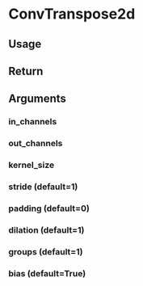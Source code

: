 # ConvTranspose2d

## Usage

## Return


## Arguments

### in_channels

### out_channels

### kernel_size

### stride (default=1)

### padding (default=0)

### dilation (default=1)

### groups (default=1)

### bias (default=True)